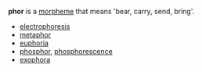 '''phor''' is a [[morpheme]] that means 'bear, carry, send, bring'.
* [[electrophoresis]]
* [[metaphor]]
* [[euphoria]]
* [[phosphor]], [[phosphorescence]]
* [[exophora]]

{{disambig}}